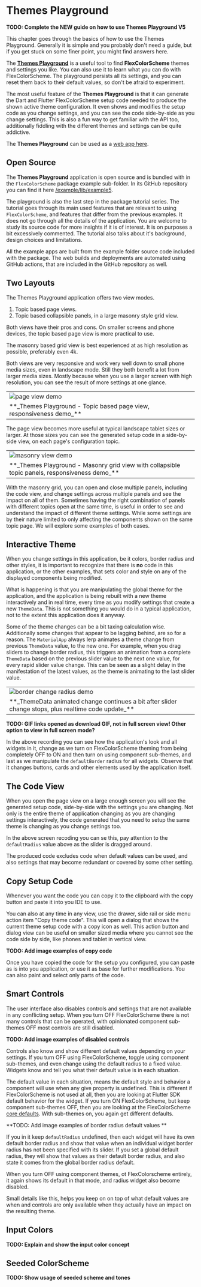 # Themes Playground

**TODO: Complete the NEW guide on how to use Themes Playground V5**

This chapter goes through the basics of how to use the Themes Playground. Generally
it is simple and you probably don't need a guide, but if you get stuck on some
finer point, you might find answers here.

The [**Themes Playground**](https://rydmike.com/flexcolorscheme/themesplayground-v5)
is a useful tool to find **FlexColorScheme** themes and settings you
like. You can also use it to learn what you can do with FlexColorScheme.
The playground persists all its settings, and you can reset them back to their
default values, so don't be afraid to experiment.

The most useful feature of the **Themes Playground** is that it can
generate the Dart and Flutter FlexColorScheme setup code needed to
produce the shown active theme configuration. It even shows and modifies the
setup code as you change settings, and you can see the code side-by-side as
you change settings. This is also a fun way to get familiar with the API too,
additionally fiddling with the different themes and settings can be quite
addictive.

The **Themes Playground** can be used as a
[web app here](https://rydmike.com/flexcolorscheme/themesplayground-v5).

## Open Source

The **Themes Playground** application is open source and is bundled with
in the `FlexColorScheme` package example sub-folder. In its GitHub repository
you can find it here
[/example/lib/example5](https://github.com/rydmike/flex_color_scheme/tree/master/example/lib/example5).

The playground is also the last step in the package tutorial series. The tutorial goes
through its main used features that are relevant to using `FlexColorScheme`,
and features that differ from the previous examples. It does not go through all
the details of the application. You are welcome to study its source code for
more insights if it is of interest. It is on purposes a bit excessively
commented. The tutorial also talks about it's background, design choices
and limitations.

All the example apps are built from the example folder source code
included with the package. The web builds and deployments are automated using
GitHub actions, that are included in the GitHub repository as well.

## Two Layouts

The Themes Playground application offers two view modes.

1. Topic based page views.
2. Topic based collapsible panels, in a large masonry style grid view.

Both views have their pros and cons. On smaller screens and phone
devices, the topic based page view is more practical to use.

The masonry based grid view is best experienced at as high resolution as
possible, preferably even 4k.

Both views are very responsive and work very well down to small phone media
sizes, even in landscape mode. Still they both benefit a lot from larger
media sizes. Mostly because when you use a larger screen with high resolution,
you can see the result of more settings at one glance.

<table>
  <tr>
    <td><img src="https://github.com/rydmike/flex_color_scheme_docs/blob/master/docs/images/fcs-v5-pg-01-pageview-3.gif?raw=true" alt="page view demo"/></td>
  </tr>
  <tr>
    <td> **_Themes Playground - Topic based page view, responsiveness demo_** </td>
  </tr>
</table>

The page view becomes more useful at typical landscape tablet sizes or larger.
At those sizes you can see the generated setup code in a side-by-side view,
on each page's configuration topic.

<table>
  <tr>
    <td><img src="https://github.com/rydmike/flex_color_scheme_docs/blob/master/docs/images/fcs-v5-pg-02-masonryview-2.gif?raw=true" alt="masonry view demo"/></td>
  </tr>
  <tr>
    <td> **_Themes Playground - Masonry grid view with collapsible topic panels, responsiveness demo_** </td>
  </tr>
</table>

With the masonry grid, you can open and close multiple panels, including the
code view, and change settings across multiple panels and see the impact on
all of them. Sometimes having the right combination of panels with different
topics open at the same time, is useful in order to see and understand the
impact of different theme settings. While some settings are by their nature
limited to only affecting the components shown on the same topic page. We will
explore some examples of both cases.

## Interactive Theme

When you change settings in this application, be it colors, border radius and
other styles, it is important to recognize that there is **no** code
in this application, or the other examples, that sets color and style on any of
the displayed components being modified.

What is happening is that you are manipulating the global theme
for the application, and the application is being rebuilt with a new theme
interactively and in real time, every time as you modify settings that
create a new `ThemeData`. This is not something you would do in a typical
application, not to the extent this application does it anyway.

Some of the theme changes can be a bit taxing calculation
wise. Additionally some changes that appear to be lagging behind, are so for
a reason. The `MaterialApp` always lerp animates a theme change from
previous `ThemeData` value, to the new one. For example, when you drag sliders
to change border radius, this triggers an animation from a complete
`ThemeData` based on the previous slider value to the next one value, for
every rapid slider value change. This can be seen as a slight delay in the
manifestation of the latest values, as the theme is animating to the last
slider value.

<table>
  <tr>
    <td><Image src="https://github.com/rydmike/flex_color_scheme_docs/blob/master/docs/images/fcs-v5-pg-03-radius-change-1.gif?raw=true" alt="border change radius demo" zoom /></td>
  </tr>
  <tr>
    <td> **_ThemeData animated change continues a bit after slider change stops, plus realtime code update_** </td>
  </tr>
</table>

**TODO: GIF links opened as download GIF, not in full screen view! Other option to view in full screen mode?**

In the above recording you can see how the application's look and all
widgets in it, change as we turn on FlexColorScheme theming from being
completely OFF to ON and then turn on using component sub-themes, and last as
we manipulate the `defaultBorder` radius for all widgets. Observe that it changes
buttons, cards and other elements used by the application itself.

## The Code View

When you open the page view on a large enough screen you will see the generated
setup code, side-by-side with the settings you are changing. Not only is the
entire theme of application changing as you are changing settings interactively,
the code generated that you need to setup the same theme is changing as you
change settings too.

In the above screen recoding you can se this, pay attention
to the `defaultRadius` value above as the slider is dragged around.

The produced code excludes code when default values can be used, and also
settings that may become redundant or covered by some other setting.

## Copy Setup Code

Whenever you want the code you can copy it to the clipboard with the copy
button and paste it into you IDE to use.

You can also at any time in any view, use the drawer, side rail or side menu
action item "Copy theme code". This will open a dialog that shows the current
theme setup code with a copy icon as well. This action button and dialog
view can be useful on smaller sized media where you cannot see the code side
by side, like phones and tablet in vertical view.

**TODO: Add image examples of copy code**

Once you have copied the code for the setup you configured, you can paste as is
into you application, or use it as base for further modifications. You can
also paint and select only parts of the code.

## Smart Controls

The user interface also disables controls and settings that are not available
in any conflicting setup. When you turn OFF FlexColorScheme there is
not many controls that can be operated, with opinionated component sub-themes
OFF most controls are still disabled.

**TODO: Add image examples of disabled controls**

Controls also know and show different default values depending on your settings.
If you turn OFF using FlexColorScheme, toggle using component sub-themes, and
even change using the default radius to a fixed value. Widgets know and tell you
what their default value is in each situation.

The default value in each situation, means the default style and behavior a
component will use when any give property is undefined.
This is different if FlexColorScheme is not used at all, then you are looking at
Flutter SDK default behavior for the widget. If you turn ON FlexColorScheme,
but keep component sub-themes OFF, then you are looking at the FlexColorScheme
[core defaults](/core_defaults). With sub-themes on, you again get different
defaults.

**TODO: Add image examples of border radius default values **

If you in it keep `defaultRadius` undefined, then each widget will
have its own default border radius and show that value when an individual widget
border radius has not been specified with its slider. If you set a global
default radius, they will show that values as their default border radius,
and also state it comes from the global border radius default.

When you turn OFF using component themes, ot FlexColorscheme entirely, it again
shows its default in that mode, and radius widget also become disabled.

Small details like this, helps you keep on on top of what default values are
when and controls are only available when they actually have an impact on
the resulting theme.

## Input Colors

**TODO: Explain and show the input color concept**

## Seeded ColorScheme

**TODO: Show usage of seeded scheme and tones**
